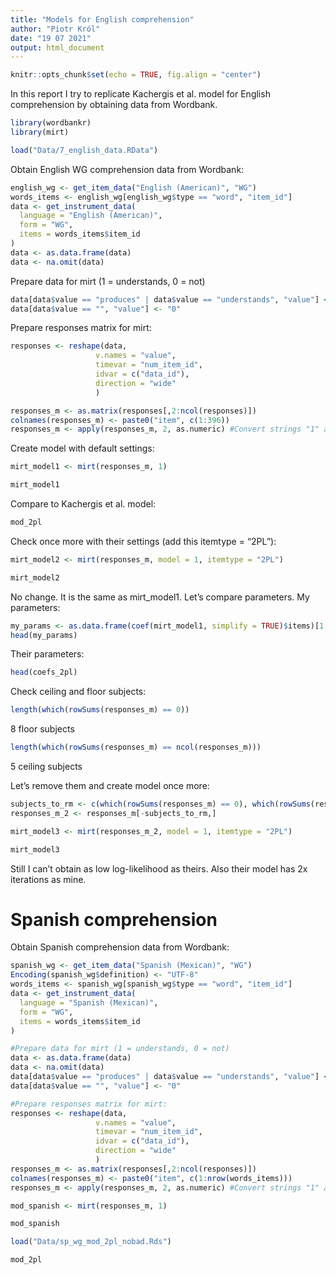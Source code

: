 ```yaml
---
title: "Models for English comprehension"
author: "Piotr Król"
date: "19 07 2021"
output: html_document
---
```


```r
knitr::opts_chunk$set(echo = TRUE, fig.align = "center")
```

In this report I try to replicate Kachergis et al. model for English comprehension by obtaining data from Wordbank.

```r
library(wordbankr)
library(mirt)
```
```r
load("Data/7_english_data.RData")
```

Obtain English WG comprehension data from Wordbank:

```r
english_wg <- get_item_data("English (American)", "WG")
words_items <- english_wg[english_wg$type == "word", "item_id"]
data <- get_instrument_data(
  language = "English (American)",
  form = "WG",
  items = words_items$item_id
)
data <- as.data.frame(data)
data <- na.omit(data)
```

Prepare data for mirt (1 = understands, 0 = not)

```r
data[data$value == "produces" | data$value == "understands", "value"] <- "1"
data[data$value == "", "value"] <- "0"
```

Prepare responses matrix for mirt:

```r
responses <- reshape(data, 
                   v.names = "value",
                   timevar = "num_item_id",
                   idvar = c("data_id"),
                   direction = "wide"
                   )
```

```r
responses_m <- as.matrix(responses[,2:ncol(responses)])
colnames(responses_m) <- paste0("item", c(1:396))
responses_m <- apply(responses_m, 2, as.numeric) #Convert strings "1" and "0" to numbers 1 and 0
```

Create model with default settings:

```r
mirt_model1 <- mirt(responses_m, 1)
```
```r
mirt_model1
```
Compare to Kachergis et al. model:

```r
mod_2pl
```
Check once more with their settings (add this itemtype = "2PL"): 

```r
mirt_model2 <- mirt(responses_m, model = 1, itemtype = "2PL")
```
```r
mirt_model2
```
No change. It is the same as mirt_model1. Let's compare parameters. My parameters:

```r
my_params <- as.data.frame(coef(mirt_model1, simplify = TRUE)$items)[1:2]
head(my_params)
```

Their parameters:

```r
head(coefs_2pl)
```

Check ceiling and floor subjects:

```r
length(which(rowSums(responses_m) == 0))
```
8 floor subjects

```r
length(which(rowSums(responses_m) == ncol(responses_m)))
```
5 ceiling subjects

Let's remove them and create model once more:

```r
subjects_to_rm <- c(which(rowSums(responses_m) == 0), which(rowSums(responses_m) == ncol(responses_m)))
responses_m_2 <- responses_m[-subjects_to_rm,]
```

```r
mirt_model3 <- mirt(responses_m_2, model = 1, itemtype = "2PL")
```
```r
mirt_model3
```
Still I can't obtain as low log-likelihood as theirs. Also their model has 2x iterations as mine.

# Spanish comprehension

Obtain Spanish comprehension data from Wordbank:

```r
spanish_wg <- get_item_data("Spanish (Mexican)", "WG")
Encoding(spanish_wg$definition) <- "UTF-8"
words_items <- spanish_wg[spanish_wg$type == "word", "item_id"]
data <- get_instrument_data(
  language = "Spanish (Mexican)",
  form = "WG",
  items = words_items$item_id
)

#Prepare data for mirt (1 = understands, 0 = not)
data <- as.data.frame(data)
data <- na.omit(data)
data[data$value == "produces" | data$value == "understands", "value"] <- "1"
data[data$value == "", "value"] <- "0"

#Prepare responses matrix for mirt:
responses <- reshape(data, 
                   v.names = "value",
                   timevar = "num_item_id",
                   idvar = c("data_id"),
                   direction = "wide"
                   )
responses_m <- as.matrix(responses[,2:ncol(responses)])
colnames(responses_m) <- paste0("item", c(1:nrow(words_items)))
responses_m <- apply(responses_m, 2, as.numeric) #Convert strings "1" and "0" to numbers 1 and 0
```

```r
mod_spanish <- mirt(responses_m, 1)
```

```r
mod_spanish
```
```r
load("Data/sp_wg_mod_2pl_nobad.Rds")
```

```r
mod_2pl
```




